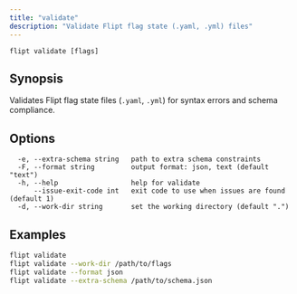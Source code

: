 ```yaml
---
title: "validate"
description: "Validate Flipt flag state (.yaml, .yml) files"
---
```


```
flipt validate [flags]
```

## Synopsis

Validates Flipt flag state files (`.yaml`, `.yml`) for syntax errors and schema compliance.

## Options

```
  -e, --extra-schema string   path to extra schema constraints
  -F, --format string         output format: json, text (default "text")
  -h, --help                  help for validate
      --issue-exit-code int   exit code to use when issues are found (default 1)
  -d, --work-dir string       set the working directory (default ".")
```

## Examples

```bash
flipt validate
flipt validate --work-dir /path/to/flags
flipt validate --format json
flipt validate --extra-schema /path/to/schema.json
```
